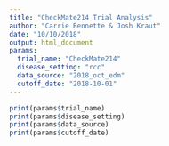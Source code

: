 ```yaml
---
title: "CheckMate214 Trial Analysis"
author: "Carrie Bennette & Josh Kraut"
date: "10/10/2018"
output: html_document
params:
  trial_name: "CheckMate214"
  disease_setting: "rcc"
  data_source: "2018_oct_edm"
  cutoff_date: "2018-10-01"
---
```


```r
print(params$trial_name)
print(params$disease_setting)
print(params$data_source)
print(params$cutoff_date)
```
